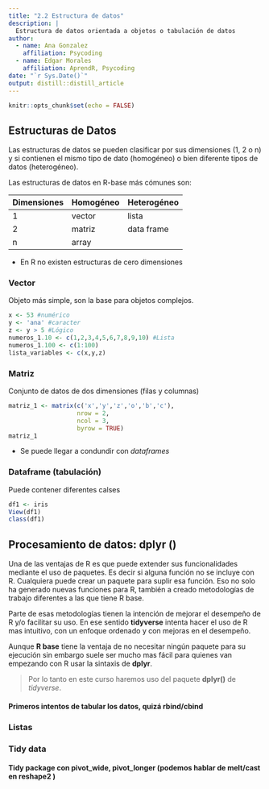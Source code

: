 ```yaml
---
title: "2.2 Estructura de datos"
description: |
  Estructura de datos orientada a objetos o tabulación de datos
author:
  - name: Ana Gonzalez
    affiliation: Psycoding
  - name: Edgar Morales
    affiliation: AprendR, Psycoding
date: "`r Sys.Date()`"
output: distill::distill_article
---
```


```r
knitr::opts_chunk$set(echo = FALSE)
```

## Estructuras de Datos

Las estructuras de datos se pueden clasificar por sus dimensiones (1, 2 o n) y si contienen el mismo tipo de
dato (homogéneo) o bien diferente tipos de datos (heterogéneo). 

Las estructuras de datos en R-base más cómunes son:

Dimensiones | Homogéneo | Heterogéneo 
----------- | --------- | -----------  
1           | vector    | lista
2           | matriz    | data frame 
n           | array     |

* En R no existen estructuras de cero dimensiones

### Vector

Objeto más simple, son la base para objetos complejos.



```r
x <- 53 #numérico
y <- 'ana' #caracter
z <- y > 5 #Lógico
numeros_1.10 <- c(1,2,3,4,5,6,7,8,9,10) #Lista
numeros_1.100 <- c(1:100)
lista_variables <- c(x,y,z)
```

### Matriz 

Conjunto de datos de dos dimensiones (filas y columnas)


```r
matriz_1 <- matrix(c('x','y','z','o','b','c'),
                   nrow = 2,
                   ncol = 3,
                   byrow = TRUE)
matriz_1
```

* Se puede llegar a condundir con *dataframes*

### Dataframe (tabulación)

Puede contener diferentes calses

```r
df1 <- iris
View(df1)
class(df1)
```



## Procesamiento de datos: dplyr ()

Una de las ventajas de R es que puede extender sus funcionalidades mediante el uso de paquetes. Es decir si alguna
función no se incluye con R. Cualquiera puede crear un paquete para suplir esa función. Eso no solo ha generado nuevas
funciones para R, también a creado metodologías de trabajo diferentes a las que tiene R base.

Parte de esas metodologías tienen la intención de mejorar el desempeño de R y/o facilitar su uso. En ese sentido 
**tidyverse** intenta hacer el uso de R mas intuitivo, con un enfoque ordenado y con mejoras en el desempeño.

Aunque **R base** tiene la ventaja de no necesitar ningún paquete para su ejecución sin embargo suele ser mucho mas fácil para 
quienes van empezando con R usar la sintaxis de **dplyr**.

> Por lo tanto en este curso haremos uso del paquete **dplyr()** de _tidyverse_.



#### Primeros intentos de tabular los datos, quizá rbind/cbind

### Listas

### Tidy data

#### Tidy package con pivot_wide, pivot_longer (podemos hablar de melt/cast en reshape2 )

